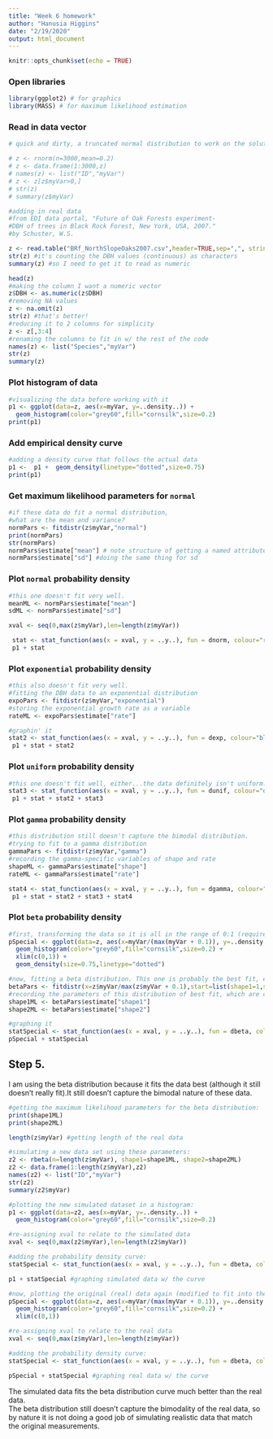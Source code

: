 ```yaml
---
title: "Week 6 homework"
author: "Hanusia Higgins"
date: "2/19/2020"
output: html_document
---
```


```r
knitr::opts_chunk$set(echo = TRUE)
```

### Open libraries
```r
library(ggplot2) # for graphics
library(MASS) # for maximum likelihood estimation
```

### Read in data vector
```r
# quick and dirty, a truncated normal distribution to work on the solution set

# z <- rnorm(n=3000,mean=0.2)
# z <- data.frame(1:3000,z)
# names(z) <- list("ID","myVar")
# z <- z[z$myVar>0,]
# str(z)
# summary(z$myVar)

#adding in real data
#from EDI data portal, "Future of Oak Forests experiment-
#DBH of trees in Black Rock Forest, New York, USA, 2007."
#by Schuster, W.S.

z <- read.table("BRf_NorthSlopeOaks2007.csv",header=TRUE,sep=",", stringsAsFactors=FALSE)
str(z) #it's counting the DBH values (continuous) as characters
summary(z) #so I need to get it to read as numeric

head(z)
#making the column I want a numeric vector
z$DBH <- as.numeric(z$DBH)  
#removing NA values
z <- na.omit(z)
str(z) #that's better!
#reducing it to 2 columns for simplicity
z <- z[,3:4]
#renaming the columns to fit in w/ the rest of the code
names(z) <- list("Species","myVar")
str(z)
summary(z)

```

### Plot histogram of data
```r
#visualizing the data before working with it
p1 <- ggplot(data=z, aes(x=myVar, y=..density..)) +
  geom_histogram(color="grey60",fill="cornsilk",size=0.2) 
print(p1)
```

### Add empirical density curve
```r
#adding a density curve that follows the actual data
p1 <-  p1 +  geom_density(linetype="dotted",size=0.75)
print(p1)
```

### Get maximum likelihood parameters for `normal`
```r
#if these data do fit a normal distribution,
#what are the mean and variance?
normPars <- fitdistr(z$myVar,"normal")
print(normPars)
str(normPars)
normPars$estimate["mean"] # note structure of getting a named attribute
normPars$estimate["sd"] #doing the same thing for sd
```

### Plot `normal` probability density
```r
#this one doesn't fit very well.
meanML <- normPars$estimate["mean"]
sdML <- normPars$estimate["sd"]

xval <- seq(0,max(z$myVar),len=length(z$myVar))

 stat <- stat_function(aes(x = xval, y = ..y..), fun = dnorm, colour="red", n = length(z$myVar), args = list(mean = meanML, sd = sdML))
 p1 + stat
```

### Plot `exponential` probability density
```r
#this also doesn't fit very well.
#fitting the DBH data to an exponential distribution
expoPars <- fitdistr(z$myVar,"exponential")
#storing the exponential growth rate as a variable
rateML <- expoPars$estimate["rate"]

#graphin' it
stat2 <- stat_function(aes(x = xval, y = ..y..), fun = dexp, colour="blue", n = length(z$myVar), args = list(rate=rateML))
 p1 + stat + stat2
```

### Plot `uniform` probability density
```r
#this one doesn't fit well, either...the data definitely isn't uniform.
stat3 <- stat_function(aes(x = xval, y = ..y..), fun = dunif, colour="darkgreen", n = length(z$myVar), args = list(min=min(z$myVar), max=max(z$myVar)))
 p1 + stat + stat2 + stat3
```

### Plot `gamma` probability density
```r
#this distribution still doesn't capture the bimodal distribution.
#trying to fit to a gamma distribution
gammaPars <- fitdistr(z$myVar,"gamma")
#recording the gamma-specific variables of shape and rate
shapeML <- gammaPars$estimate["shape"]
rateML <- gammaPars$estimate["rate"]

stat4 <- stat_function(aes(x = xval, y = ..y..), fun = dgamma, colour="brown", n = length(z$myVar), args = list(shape=shapeML, rate=rateML))
 p1 + stat + stat2 + stat3 + stat4
```

### Plot `beta` probability density
```r
#first, transforming the data so it is all in the range of 0:1 (required for the beta distribution.)
pSpecial <- ggplot(data=z, aes(x=myVar/(max(myVar + 0.1)), y=..density..)) +
  geom_histogram(color="grey60",fill="cornsilk",size=0.2) + 
  xlim(c(0,1)) +
  geom_density(size=0.75,linetype="dotted")

#now, fitting a beta distribution. This one is probably the best fit, even though it's still not capturing the two peaks of the data.
betaPars <- fitdistr(x=z$myVar/max(z$myVar + 0.1),start=list(shape1=1,shape2=2),"beta")
#recording the parameters of this distribution of best fit, which are called shape1 and shape2
shape1ML <- betaPars$estimate["shape1"]
shape2ML <- betaPars$estimate["shape2"]

#graphing it
statSpecial <- stat_function(aes(x = xval, y = ..y..), fun = dbeta, colour="orchid", n = length(z$myVar), args = list(shape1=shape1ML,shape2=shape2ML))
pSpecial + statSpecial
```

## Step 5.

I am using the beta distribution because it fits the data best (although it still doesn't really fit).It still doesn't capture the bimodal nature of these data.
```r
#getting the maximum likelihood parameters for the beta distribution: 
print(shape1ML)
print(shape2ML)

length(z$myVar) #getting length of the real data

#simulating a new data set using these parameters:
z2 <- rbeta(n=length(z$myVar), shape1=shape1ML, shape2=shape2ML)
z2 <- data.frame(1:length(z$myVar),z2)
names(z2) <- list("ID","myVar")
str(z2)
summary(z2$myVar)

#plotting the new simulated dataset in a histogram:
p1 <- ggplot(data=z2, aes(x=myVar, y=..density..)) +
  geom_histogram(color="grey60",fill="cornsilk",size=0.2) 

#re-assigning xval to relate to the simulated data
xval <- seq(0,max(z2$myVar),len=length(z2$myVar))

#adding the probability density curve:
statSpecial <- stat_function(aes(x = xval, y = ..y..), fun = dbeta, colour="orchid", n = length(z2$myVar), args = list(shape1=shape1ML,shape2=shape2ML))

p1 + statSpecial #graphing simulated data w/ the curve

#now, plotting the original (real) data again (modified to fit into the beta distribution)
pSpecial <- ggplot(data=z, aes(x=myVar/(max(myVar + 0.1)), y=..density..)) +
  geom_histogram(color="grey60",fill="cornsilk",size=0.2) +
  xlim(c(0,1))

#re-assigning xval to relate to the real data
xval <- seq(0,max(z$myVar),len=length(z$myVar))

#adding the probability density curve:
statSpecial <- stat_function(aes(x = xval, y = ..y..), fun = dbeta, colour="orchid", n = length(z$myVar), args = list(shape1=shape1ML,shape2=shape2ML))

pSpecial + statSpecial #graphing real data w/ the curve

```


The simulated data fits the beta distribution curve much better than the real data.  
The beta distribution still doesn't capture the bimodality of the real data, so by nature it is not doing a good job of simulating realistic data that match the original measurements.

